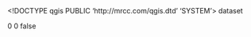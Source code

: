 <!DOCTYPE qgis PUBLIC 'http://mrcc.com/qgis.dtd' 'SYSTEM'>
<qgis version="3.22.8-Białowieża">
  <identifier></identifier>
  <parentidentifier></parentidentifier>
  <language></language>
  <type>dataset</type>
  <title></title>
  <abstract></abstract>
  <contact>
    <name></name>
    <organization></organization>
    <position></position>
    <voice></voice>
    <fax></fax>
    <email></email>
    <role></role>
  </contact>
  <links/>
  <fees></fees>
  <encoding></encoding>
  <crs>
    <spatialrefsys>
      <wkt></wkt>
      <proj4></proj4>
      <srsid>0</srsid>
      <srid>0</srid>
      <authid></authid>
      <description></description>
      <projectionacronym></projectionacronym>
      <ellipsoidacronym></ellipsoidacronym>
      <geographicflag>false</geographicflag>
    </spatialrefsys>
  </crs>
  <extent>
    <spatial maxz="0" miny="0" maxy="0" minz="0" dimensions="2" minx="0" maxx="0" crs=""/>
    <temporal>
      <period>
        <start></start>
        <end></end>
      </period>
    </temporal>
  </extent>
</qgis>
